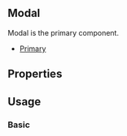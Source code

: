 
## Modal

Modal is the primary component.

- [Primary](#primary)

## Properties

<ArgsTable of={Modal} />


## Usage

### Basic

<Canvas>
  <Story id="components-modal--basic" />
</Canvas>
